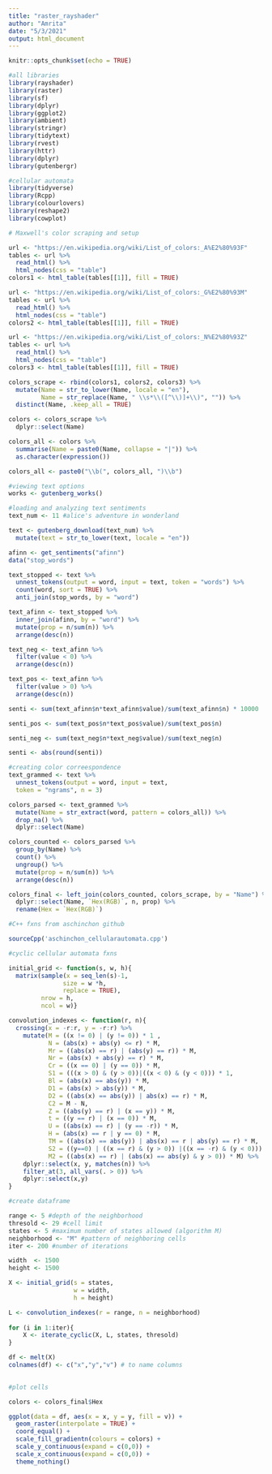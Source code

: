```yaml
---
title: "raster_rayshader"
author: "Amrita"
date: "5/3/2021"
output: html_document
---
```


```r
knitr::opts_chunk$set(echo = TRUE)
```


```r

#all libraries
library(rayshader)
library(raster)
library(sf)
library(dplyr)
library(ggplot2)
library(ambient)
library(stringr)
library(tidytext)
library(rvest)
library(httr)
library(dplyr)
library(gutenbergr)

#cellular automata
library(tidyverse)
library(Rcpp)
library(colourlovers)
library(reshape2)
library(cowplot)

```

```r
# Maxwell's color scraping and setup

url <- "https://en.wikipedia.org/wiki/List_of_colors:_A%E2%80%93F"
tables <- url %>%
  read_html() %>%
  html_nodes(css = "table")
colors1 <- html_table(tables[[1]], fill = TRUE)

url <- "https://en.wikipedia.org/wiki/List_of_colors:_G%E2%80%93M"
tables <- url %>%
  read_html() %>%
  html_nodes(css = "table")
colors2 <- html_table(tables[[1]], fill = TRUE)

url <- "https://en.wikipedia.org/wiki/List_of_colors:_N%E2%80%93Z"
tables <- url %>%
  read_html() %>%
  html_nodes(css = "table")
colors3 <- html_table(tables[[1]], fill = TRUE)

colors_scrape <- rbind(colors1, colors2, colors3) %>%
  mutate(Name = str_to_lower(Name, locale = "en"),
         Name = str_replace(Name, " \\s*\\([^\\)]+\\)", "")) %>%
  distinct(Name, .keep_all = TRUE)

colors <- colors_scrape %>%
  dplyr::select(Name) 

colors_all <- colors %>%
  summarise(Name = paste0(Name, collapse = "|")) %>%
  as.character(expression())

colors_all <- paste0("\\b(", colors_all, ")\\b")

```

```r
#viewing text options 
works <- gutenberg_works()

```

```r
#loading and analyzing text sentiments
text_num <- 11 #alice's adventure in wonderland

text <- gutenberg_download(text_num) %>%
  mutate(text = str_to_lower(text, locale = "en"))

afinn <- get_sentiments("afinn")
data("stop_words")

text_stopped <- text %>%
  unnest_tokens(output = word, input = text, token = "words") %>%
  count(word, sort = TRUE) %>%
  anti_join(stop_words, by = "word") 

text_afinn <- text_stopped %>%
  inner_join(afinn, by = "word") %>% 
  mutate(prop = n/sum(n)) %>%
  arrange(desc(n))

text_neg <- text_afinn %>%
  filter(value < 0) %>%
  arrange(desc(n))

text_pos <- text_afinn %>%
  filter(value > 0) %>%
  arrange(desc(n))

senti <- sum(text_afinn$n*text_afinn$value)/sum(text_afinn$n) * 10000

senti_pos <- sum(text_pos$n*text_pos$value)/sum(text_pos$n)

senti_neg <- sum(text_neg$n*text_neg$value)/sum(text_neg$n)

senti <- abs(round(senti))

```

```r
#creating color correespondence 
text_grammed <- text %>%
  unnest_tokens(output = word, input = text,
  token = "ngrams", n = 3)

colors_parsed <- text_grammed %>%
  mutate(Name = str_extract(word, pattern = colors_all)) %>%
  drop_na() %>%
  dplyr::select(Name)

colors_counted <- colors_parsed %>%
  group_by(Name) %>%
  count() %>%
  ungroup() %>%
  mutate(prop = n/sum(n)) %>%
  arrange(desc(n))

colors_final <- left_join(colors_counted, colors_scrape, by = "Name") %>%
  dplyr::select(Name, `Hex(RGB)`, n, prop) %>%
  rename(Hex = `Hex(RGB)`)

```

```r
#C++ fxns from aschinchon github

sourceCpp('aschinchon_cellularautomata.cpp')

```

```r
#cyclic cellular automata fxns

initial_grid <- function(s, w, h){
  matrix(sample(x = seq_len(s)-1,
               size = w *h,
               replace = TRUE),
         nrow = h,
         ncol = w)}

convolution_indexes <- function(r, n){
  crossing(x = -r:r, y = -r:r) %>% 
    mutate(M = ((x != 0) | (y != 0)) * 1 ,
           N = (abs(x) + abs(y) <= r) * M,
           Mr = ((abs(x) == r) | (abs(y) == r)) * M,
           Nr = (abs(x) + abs(y) == r) * M,
           Cr = ((x == 0) | (y == 0)) * M,
           S1 = (((x > 0) & (y > 0))|((x < 0) & (y < 0))) * 1,
           Bl = (abs(x) == abs(y)) * M,
           D1 = (abs(x) > abs(y)) * M,
           D2 = ((abs(x) == abs(y)) | abs(x) == r) * M,
           C2 = M - N,
           Z = ((abs(y) == r) | (x == y)) * M,
           t = ((y == r) | (x == 0)) * M,
           U = ((abs(x) == r) | (y == -r)) * M,
           H = (abs(x) == r | y == 0) * M,
           TM = ((abs(x) == abs(y)) | abs(x) == r | abs(y) == r) * M,
           S2 = ((y==0) | ((x == r) & (y > 0)) |((x == -r) & (y < 0))) * M,
           M2 = ((abs(x) == r) | (abs(x) == abs(y) & y > 0)) * M) %>% 
    dplyr::select(x, y, matches(n)) %>% 
    filter_at(3, all_vars(. > 0)) %>% 
    dplyr::select(x,y)
}

```

```r
#create dataframe

range <- 5 #depth of the neighborhood 
thresold <- 29 #cell limit
states <- 5 #maximum number of states allowed (algorithm M) 
neighborhood <- "M" #pattern of neighboring cells
iter <- 200 #number of iterations

width  <- 1500
height <- 1500

X <- initial_grid(s = states,
                  w = width,
                  h = height)

L <- convolution_indexes(r = range, n = neighborhood)
  
for (i in 1:iter){
    X <- iterate_cyclic(X, L, states, thresold)  
}

df <- melt(X)
colnames(df) <- c("x","y","v") # to name columns
  
```

```r
#plot cells

colors <- colors_final$Hex

ggplot(data = df, aes(x = x, y = y, fill = v)) + 
  geom_raster(interpolate = TRUE) +
  coord_equal() +
  scale_fill_gradientn(colours = colors) +
  scale_y_continuous(expand = c(0,0)) + 
  scale_x_continuous(expand = c(0,0)) +
  theme_nothing() 


```




